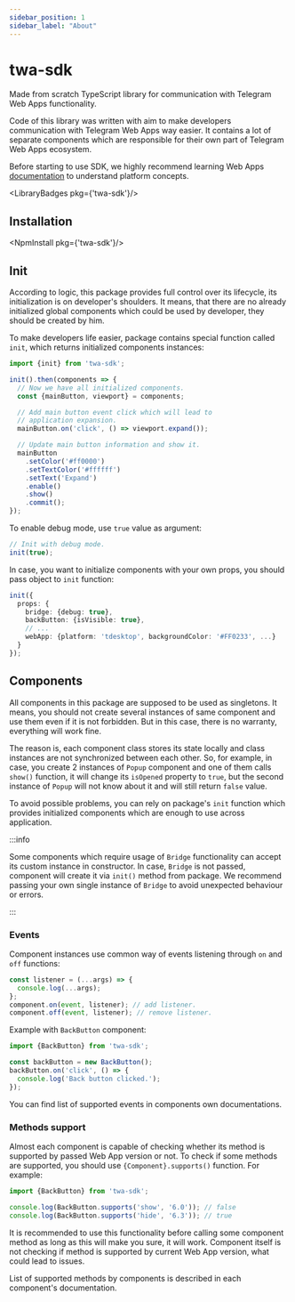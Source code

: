 ```yaml
---
sidebar_position: 1
sidebar_label: "About"
---
```


# twa-sdk

Made from scratch TypeScript library for communication with Telegram Web Apps
functionality.

Code of this library was written with aim to make developers communication with
Telegram Web Apps way easier. It contains a lot of separate components which are
responsible for their own part of Telegram Web Apps ecosystem.

Before starting to use SDK, we highly recommend learning Web Apps
[documentation](/docs/category/introduction) to understand platform concepts.

<LibraryBadges pkg={'twa-sdk'}/>

## Installation

<NpmInstall pkg={'twa-sdk'}/>

## Init

According to logic, this package provides full control over its lifecycle,
its initialization is on developer's shoulders. It means, that there are no
already initialized global components which could be used by developer, they
should be created by him.

To make developers life easier, package contains special function called `init`,
which returns initialized components instances:

```typescript
import {init} from 'twa-sdk';

init().then(components => {
  // Now we have all initialized components.
  const {mainButton, viewport} = components;

  // Add main button event click which will lead to
  // application expansion.
  mainButton.on('click', () => viewport.expand());

  // Update main button information and show it.
  mainButton
    .setColor('#ff0000')
    .setTextColor('#ffffff')
    .setText('Expand')
    .enable()
    .show()
    .commit();
});
```

To enable debug mode, use `true` value as argument:

```typescript
// Init with debug mode.
init(true);
```

In case, you want to initialize components with your own props, you should
pass object to `init` function:

```typescript
init({
  props: {
    bridge: {debug: true},
    backButton: {isVisible: true},
    // ...
    webApp: {platform: 'tdesktop', backgroundColor: '#FF0233', ...}
  }
});
```

## Components

All components in this package are supposed to be
used as singletons. It means, you should not create several instances of
same component and use them even if it is not forbidden. But in this case,
there is no warranty, everything will work fine.

The reason is, each component class stores its state locally and class instances
are not synchronized between each other. So, for example, in case, you create
2 instances of `Popup` component and one of them calls `show()` function, it
will change its `isOpened` property to `true`, but the second instance
of `Popup` will not know about it and will still return `false` value.

To avoid possible problems, you can rely on package's `init` function which
provides initialized components which are enough to use across application.

:::info

<p>
  Some components which require usage of <code>Bridge</code> functionality can
  accept its custom instance in constructor. In case, <code>Bridge</code> is not
  passed, component will create it via <code>init()</code> method
  from <NpmLink pkg={'twa-bridge'}/> package. We recommend passing your own
  single instance of <code>Bridge</code> to avoid unexpected behaviour or
  errors.
</p>

:::

### Events

Component instances use common way of events listening through `on` and `off`
functions:

```typescript
const listener = (...args) => {
  console.log(...args);
};
component.on(event, listener); // add listener.
component.off(event, listener); // remove listener.
```

Example with `BackButton` component:

```typescript
import {BackButton} from 'twa-sdk';

const backButton = new BackButton();
backButton.on('click', () => {
  console.log('Back button clicked.');
});
```

You can find list of supported events in components own documentations.

### Methods support

Almost each component is capable of checking whether its method is supported by
passed Web App version or not. To check if some methods are supported, you
should use `{Component}.supports()` function. For example:

```typescript
import {BackButton} from 'twa-sdk';

console.log(BackButton.supports('show', '6.0')); // false
console.log(BackButton.supports('hide', '6.3')); // true
```

It is recommended to use this functionality before calling some component method
as long as this will make you sure, it will work. Component itself is not
checking if method is supported by current Web App version, what could lead to
issues.

List of supported methods by components is described in each component's
documentation.